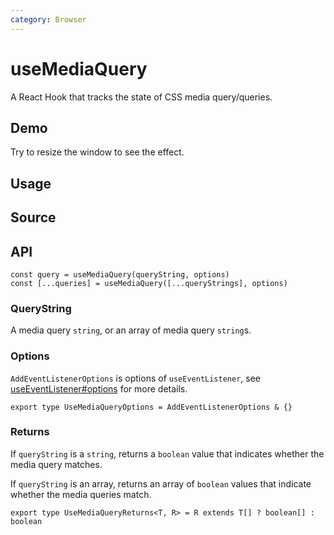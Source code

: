 ```yaml
---
category: Browser
---
```


# useMediaQuery


<HooksType category="Browser" lowLevel />

A React Hook that tracks the state of CSS media query/queries.

## Demo

Try to resize the window to see the effect.


<App />

## Usage



## Source


<Source />

## API

```tsx
const query = useMediaQuery(queryString, options)
const [...queries] = useMediaQuery([...queryStrings], options)
```

### QueryString

A media query `string`, or an array of media query `string`s.

### Options

`AddEventListenerOptions` is options of `useEventListener`, see [useEventListener#options](/reference/use-event-listener/#options) for more details.

```tsx
export type UseMediaQueryOptions = AddEventListenerOptions & {}
```

### Returns

If `queryString` is a `string`, returns a `boolean` value that indicates whether the media query matches.

If `queryString` is an array, returns an array of `boolean` values that indicate whether the media queries match.

```tsx
export type UseMediaQueryReturns<T, R> = R extends T[] ? boolean[] : boolean
```

